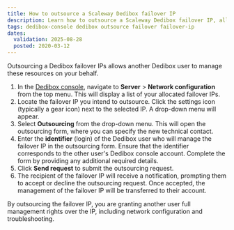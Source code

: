 ```yaml
---
title: How to outsource a Scaleway Dedibox failover IP
description: Learn how to outsource a Scaleway Dedibox failover IP, allowing another user to manage it on your behalf.
tags: dedibox-console dedibox outsource failover failover-ip
dates:
  validation: 2025-08-28
  posted: 2020-03-12
---
```


Outsourcing a Dedibox failover IPs allows another Dedibox user to manage these resources on your behalf.

1. In the [Dedibox console](https://console.online.net/en/login), navigate to **Server** > **Network configuration** from the top menu. This will display a list of your allocated failover IPs.
2. Locate the failover IP you intend to outsource. Click the settings icon (typically a gear icon) next to the selected IP. A drop-down menu will appear.
3. Select **Outsourcing** from the drop-down menu. This will open the outsourcing form, where you can specify the new technical contact.
4. Enter the **identifier** (login) of the Dedibox user who will manage the failover IP in the outsourcing form. Ensure that the identifier corresponds to the other user's Dedibox console account. Complete the form by providing any additional required details.
5. Click **Send request** to submit the outsourcing request.
6. The recipient of the failover IP will receive a notification, prompting them to accept or decline the outsourcing request. Once accepted, the management of the failover IP will be transferred to their account.

<Message type="important">
  By outsourcing the failover IP, you are granting another user full management rights over the IP, including network configuration and troubleshooting.
</Message>